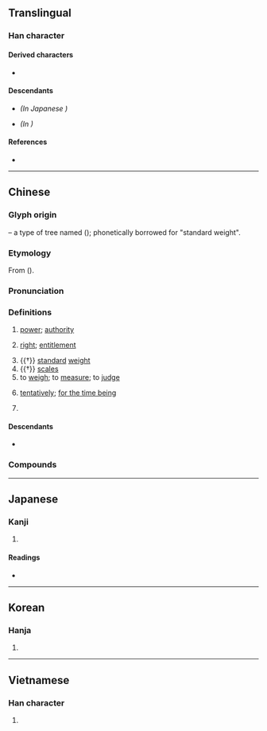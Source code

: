{{also|权|権}}
{{character info/new}}
==Translingual==
{{Han simplified forms|權|権|权}}

===Han character===
{{Han char|rn=75|rad=木|as=18|sn=22|four=44914|canj=DTRG|ids=⿰木雚}}

====Derived characters====
* {{l|mul|[[𪈻]]}}

====Descendants====
* {{l|mul|[[権]]}} ''(In Japanese {{w|shinjitai}})''
* {{l|mul|[[权]]}} ''(In {{w|simplified Chinese}})''

====References====
* {{Han ref|kx=0563.190|dkj=15926|dj=0951.320|hdz=21319.060|uh=6B0A|ud=27402|bh=C576|bd=50550}}

----

==Chinese==
{{zh-forms|s=权|alt=㩲,権}}
{{zh-wp|zh:權姓}}

===Glyph origin===
{{Han etym}}
{{Han compound|木|雚|c1=s|c2=p|t1=tree|ls=psc}} – a type of tree named {{lang|zh|黃華}} (''{{w|Shuowen}}''); phonetically borrowed for "standard weight".

===Etymology===
From {{och-l|拳|fist}} ({{zh-ref|Schuessler, 2007}}).

===Pronunciation===
{{zh-pron
|m=quán
|c=kyun4
|h=pfs=khièn;gd=kian2
|md=guòng
|mn=qz,twv,xm,zz:koân/tw:khoân
|mn-t=kuang5/kuêng5
|mn-t_note=kuang5 - Shantou; kuêng5 - Chaozhou
|w=3jjyoe
|mc=y
|oc=y
|cat=n
}}

===Definitions===
{{zh-hanzi}}

# [[power]]; [[authority]]
#: {{zh-x|權力|power; authority}}
# [[right]]; [[entitlement]]
#: {{zh-x|權利|right}}
#: {{zh-x|投票權|'''right''' to vote}}
# {{†}} [[standard]] [[weight]]
# {{†}} [[scales]]
# to [[weigh]]; to [[measure]]; to [[judge]]
#: {{zh-x|權衡|to weigh; to judge}}
# [[tentatively]]; [[for the time being]]
#: {{zh-x|權且|for the time being}}
#: {{zh-x|權宜之計|temporary measure; stopgap}}
# {{surname|zh}}

====Descendants====
* {{desc|bor=1|za|gienz}}

===Compounds===
{{zh-der|三權分立|三權憲法|中央集權|主權|主權國|事權|五權分立|五權憲法|人微權輕|人格權|人權|人權宣言|人權運動|代位權|任免權|佃權|使用權|侵權行為|倚勢挾權|偽政權|傀儡政權|債權|債權人|債權憑證|優先權|先議權|免責權|全權|全權代表|全權公使|公權|公權力|公民權|公訴權|共益權|兵不厭權|兵權|兵馬大權|兼權熟計|分權|刑事主權|初夜權|別除權|利權|制憲權|制海權|制空權|創制權|加權指數|加權計分|占有權|參政權|反經行權|司法權|同意權|君權|君權時代|君權神授|否決權|喪權|喪權辱國|四權分立|國會主權|國權|國民權|地上權|地方分權|地權|均權|均權制度|外交特權|大權|大權在握|大權旁落|大權獨攬|天權|天賦人權|夫權|失權|奪權|女權|女權主義|女權運動|姓名權|威權|婦奪夫權|子母相權|守經達權|宗主權|實權|將相雙權|專利權|專國弄權|專權|專賣權|居留權|工作權|工業權|平均地權|平權|平等權|庇護權|弄權|引水權|強權|強權外交|強權政治|彈劾權|得權重任|從權|復權|應機權變|應權通變|所有權|所有權狀|承購權|把權|抓權|投票權|抵抗權|抵押權|招權納賂|招權納賄|招權納賕|拿權|挾勢弄權|挾權倚勢|捕魚權|授權|掌權|撤銷權|擅權|擔保權|擔保物權|擴權|攬權|攬權納賄|政權|政權機關|既得權|日照權|智能權|朱權|柳公權|棄權|業主權益|極權|極權主義|極權國家|極權政治|權且|權代|權位|權佞|權傾中外|權傾天下|權充|權典|權利|權利法案|權利金|權制|權力|權力均衡|權力結構|權力鬥爭|權勢|權奇|權威|權威管教|權宜|權宜之計|權家|權寵|權幸|權府|權度|權數|權時|權杖|權柄|權概|權略|權益|權能|權能區分|權臣|權術|權衡|權衡輕重|權要|權詐|權謀|權變|權變鋒出|權豪勢要|權責|權貴|權貴顯要|權軸|權輿|權量|權鈞力齊|權門|權限|權首|殺生之權|母權|比權量力|民權|民權主義|民權初步|民權運動|水利權|水權|永佃權|決定權|治外法權|治權|法權|波布政權|海上權|海權時代|海洋權|無權|爭權|爭權奪利|爭權攘利|父權|版權|版權所有|版權頁|物權|特權|獨享權益|生殺之權|生殺大權|產權|男女平權|男權|當權|發言權|皇權|監察權|直接民權|直鼻權腮|知識產權|礦業權|神權|神權時代|私權|竊弄威權|立法權|管理權|管轄權|糾正權|糾舉權|紅色政權|統帥權|統治權|經濟人權|經達權變|緊追權|緘默權|繼承權|罷免權|考試權|職權|股東權益|股權|自由權|自益權|航權|著作權|著作權法|行政權|行權|行權立斷|表決權|被選舉權|複決權|褫奪公權|親權|解散權|設定質權|訴權|訴願權|調查權|請求權|請願權|警察權|豁免權|財權|財產權|貪權竊柄|質權|起訴權|越權|趨權附勢|軍權|追索權|追訴權|通權達變|通行權|達權|達權知變|達權通變|選舉權|金權政治|鍾離權|間接民權|防衛權|除權|除權判決|隱私權|集權|霸權|革命民權|領空權|權當|有權|教權主義|期權}}

----

==Japanese==
{{ja-kanji forms|権|權}}

===Kanji===
{{ja-kanji|grade=|rs=木18|shin=権}}

# {{ja-kyu sp|権}}

====Readings====
* {{ja-readings|on=けん,ごん|kun=おもり,はかる,かり}}

----

==Korean==

===Hanja===
{{ko-hanja|hangeul=권|eumhun=권세|rv=gwon|mr=kwŏn|y=kwen}}

# {{rfdef|ko|sort=木18}}

----

==Vietnamese==

===Han character===
{{vi-hantu|[[quyền]], [[quàn]]|rs=木18}}

# {{rfdef|vi|sort=木18}}